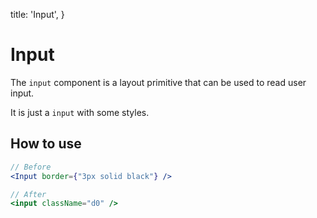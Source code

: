   title: 'Input',
}

# Input

The `input` component is a layout primitive that can be used to read user input.

It is just a `input` with some styles.

## How to use

```jsx
// Before
<Input border={"3px solid black"} />

// After
<input className="d0" />
```
